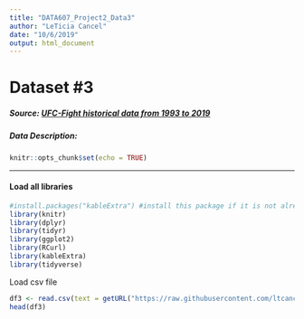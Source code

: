```yaml
---
title: "DATA607_Project2_Data3"
author: "LeTicia Cancel"
date: "10/6/2019"
output: html_document
---
```



# Dataset #3
##### Source: [UFC-Fight historical data from 1993 to 2019](https://www.kaggle.com/rajeevw/ufcdata/version/2#raw_total_fight_data.csv)
##### Data Description: 

```r
knitr::opts_chunk$set(echo = TRUE)
```


--------
#### Load all libraries
```r
#install.packages("kableExtra") #install this package if it is not already installed
library(knitr)
library(dplyr)
library(tidyr)
library(ggplot2)
library(RCurl)
library(kableExtra)
library(tidyverse)
```


Load csv file
```r
df3 <- read.csv(text = getURL("https://raw.githubusercontent.com/ltcancel/Project2/master/raw_total_fight_data.csv"), header = TRUE, sep = ";")
head(df3)
```